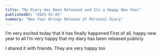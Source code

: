 ```yaml
---
title: "My Diary Has Been Released and Its a Happy New Year"
publishedAt: "2025-01-01"
summary: "New Year Brings Release of Personal Diary"
---
```


I’m very excited today that it has finally happened 
First of all, happy new year to all 
I’m very happy that my diary has been released publicly 

I shared it with friends. They are very happy too


